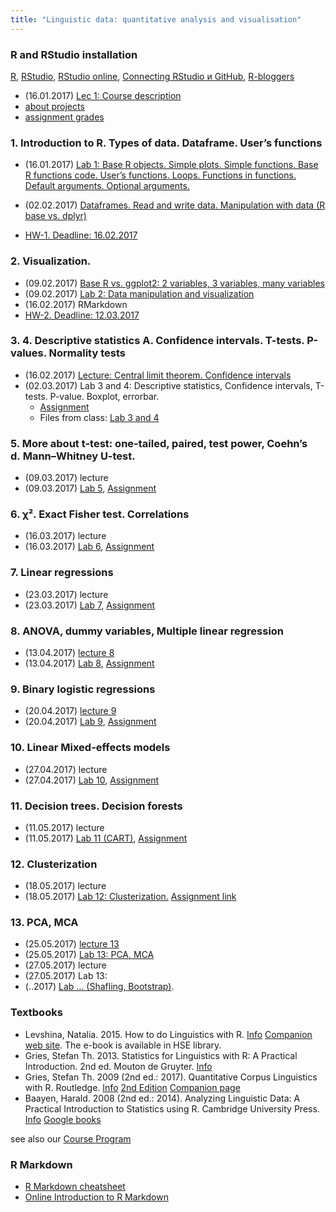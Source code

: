 ```yaml
---
title: "Linguistic data: quantitative analysis and visualisation"
---
```


### R and RStudio installation
[R](https://www.r-project.org/), [RStudio](https://www.rstudio.com/products/rstudio/download/#download), [RStudio online](https://www.rollapp.com/app/rstudio), [Connecting RStudio и GitHub](http://happygitwithr.com/rstudio-git-github.html), [R-bloggers](https://www.r-bloggers.com/)

* (16.01.2017)	[Lec 1: Course description](https://agricolamz.github.io/2017-MAG_R_course/Lec_1_Course_description.html)
* [about projects](https://github.com/agricolamz/2017-MAG_R_course/raw/master/projects.pdf)
* [assignment grades](https://docs.google.com/spreadsheets/d/1Ip6gEzzLsKgZOFEVAzSlgEOTeVdBXlDv_26ifZ_h2yY/edit#gid=0)

### 1. Introduction to R. Types of data. Dataframe. User's functions
* (16.01.2017)	[Lab 1: Base R objects. Simple plots. Simple functions. Base R functions code. User’s functions. Loops. Functions in functions. Default arguments. Optional arguments.](https://agricolamz.github.io/2017-MAG_R_course/Lab_1.html)
* (02.02.2017)	[Dataframes. Read and write data. Manipulation with data (R base vs. dplyr)](https://agricolamz.github.io/2017-MAG_R_course/Lec_2_Data_manipulation_and_visualization.html)

* [HW-1. Deadline: 16.02.2017](https://docs.google.com/forms/d/e/1FAIpQLSduc-FdDJHD171GhxQlVYlHfdvDXVpGh9b1rXpw0WcdE61ZFQ/viewform)

### 2. Visualization.

*	(09.02.2017) [Base R vs. ggplot2: 2 variables, 3 variables, many variables](https://agricolamz.github.io/2017-MAG_R_course/Lec_2_Data_manipulation_and_visualization.html)
* (09.02.2017) [Lab 2: Data manipulation and visualization](https://agricolamz.github.io/2017-MAG_R_course/Lab_2.html)
* (16.02.2017) RMarkdown
* [HW-2. Deadline: 12.03.2017](https://docs.google.com/forms/d/e/1FAIpQLSc2Z6snhSEZRVzHysYsUdKFkl4flE63AY4TFd-UrkmstV8s4g/viewform)

### 3. 4. Descriptive statistics A. Confidence intervals. T-tests. P-values. Normality tests
* (16.02.2017) [Lecture: Central limit theorem. Confidence intervals](https://agricolamz.github.io/2017-MAG_R_course/Lec_3_Descriptive_statistics._Measures_of_central_tendency._Confidence_intervals.html)
* (02.03.2017) Lab 3 and 4: Descriptive statistics, Confidence intervals, T-tests. P-value. Boxplot, errorbar.
    * [Assignment](https://goo.gl/forms/6e4ncZf6QejGRjyW2)
    * Files from class: [Lab 3 and 4](https://agricolamz.github.io/2017-MAG_R_course/Lab_3-4.html)

### 5. More about t-test: one-tailed, paired, test power, Coehn's d. Mann–Whitney U-test.

* (09.03.2017) lecture
* (09.03.2017) [Lab 5](https://agricolamz.github.io/2017-MAG_R_course/Lab_5.html), [Assignment](https://goo.gl/forms/PUIzhEsFWuqVCksj1)

### 6. χ². Exact Fisher test. Correlations																									
* (16.03.2017) lecture
* (16.03.2017) [Lab 6](https://agricolamz.github.io/2017-MAG_R_course/Lab_6.html), [Assignment](https://goo.gl/forms/mDNkVbNj29aLRCVf2)

### 7. Linear regressions															
* (23.03.2017) lecture
* (23.03.2017) [Lab 7](https://agricolamz.github.io/2017-MAG_R_course/Lab_7.html), [Assignment](https://goo.gl/forms/b2zXpiU6BGYo4zZe2)

																									
### 8. ANOVA, dummy variables, Multiple linear regression																		
* (13.04.2017) [lecture 8](https://agricolamz.github.io/2017-MAG_R_course/Lec_8_ANOVA_Dummy_variables_Multiple_linear_regression.html) 
* (13.04.2017) [Lab 8](https://agricolamz.github.io/2017-MAG_R_course/Lab_8.html), [Assignment](https://goo.gl/bCkuRV)


### 9. Binary logistic regressions

* (20.04.2017) [lecture 9](https://agricolamz.github.io/2017-MAG_R_course/Lec_9_Logistic_regression.html) 
* (20.04.2017) [Lab 9](https://agricolamz.github.io/2017-MAG_R_course/Lab_9.html), [Assignment](https://goo.gl/2FoSQ9)


### 10. Linear Mixed-effects models																						
* (27.04.2017) lecture
* (27.04.2017) [Lab 10](https://agricolamz.github.io/2017-MAG_R_course/Lab_10.html), [Assignment](https://goo.gl/forms/uY2wGxkZrAauIgzG2)

### 11. Decision trees. Decision forests											
* (11.05.2017) lecture
* (11.05.2017) [Lab 11 (CART)](https://agricolamz.github.io/2017-MAG_R_course/Lab_11.html), [Assignment](https://goo.gl/FsdBEF)

### 12. Clusterization

* (18.05.2017) lecture
* (18.05.2017) [Lab 12: Clusterization.](https://agricolamz.github.io/2017-MAG_R_course/Lab_12.html) [Assignment link](https://goo.gl/uFsyfd)

### 13. PCA, MCA

* (25.05.2017) [lecture 13](https://agricolamz.github.io/2017-MAG_R_course/Lec_13_PCA_MCA.html) 
* (25.05.2017) [Lab 13: PCA, MCA](https://goo.gl/forms/YwGQRaIxYffhdpLW2)
* (27.05.2017) lecture
* (27.05.2017) Lab 13:
* (..2017) [Lab ... (Shafling, Bootstrap)](https://agricolamz.github.io/2017-MAG_R_course/Lab_13.html).


### Textbooks

* Levshina, Natalia. 2015. How to do Linguistics with R. [Info](https://benjamins.com/#catalog/books/z.195/main) [Companion web site](https://benjamins.com/sites/z.195/). The e-book is available in HSE library. 
* Gries, Stefan Th. 2013. Statistics for Linguistics with R: A Practical Introduction. 2nd ed. Mouton de Gruyter. [Info](https://www.degruyter.com/view/product/203826) 
* Gries, Stefan Th. 2009 (2nd ed.: 2017). Quantitative Corpus Linguistics with R. Routledge. [Info](https://www.routledge.com/Quantitative-Corpus-Linguistics-with-R-A-Practical-Introduction/Gries/p/book/9780415962704) [2nd Edition](https://www.routledge.com/Quantitative-Corpus-Linguistics-with-R-A-Practical-Introduction-2nd-Edition/Gries/p/book/9781138816275) [Companion page](http://www.linguistics.ucsb.edu/faculty/stgries/research/qclwr/qclwr.html) 
* Baayen, Harald. 2008 (2nd ed.: 2014). Analyzing Linguistic Data: A Practical Introduction to Statistics using R. Cambridge University Press. [Info](http://www.cambridge.org/gb/academic/subjects/languages-linguistics/grammar-and-syntax/analyzing-linguistic-data-practical-introduction-statistics-using-r?format=AR) [Google books](https://books.google.ru/books?id=UvWkIg5E4foC&printsec=frontcover&source=gbs_ge_summary_r&cad=0#v=onepage&q&f=false) 

see also our [Course Program](https://www.hse.ru/data/2016/09/19/1117082144/program-1549532002-kSLnTng0SN.pdf)

### R Markdown

* [R Markdown cheatsheet](https://www.rstudio.com/wp-content/uploads/2016/03/rmarkdown-cheatsheet-2.0.pdf)
* [Online Introduction to R Markdown](http://rmarkdown.rstudio.com/lesson-1.html)
